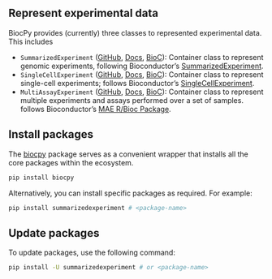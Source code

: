 ## Represent experimental data

BiocPy provides (currently) three classes to represented experimental data. This includes

- `SummarizedExperiment` ([GitHub](https://github.com/BiocPy/SummarizedExperiment), [Docs](https://biocpy.github.io/SummarizedExperiment/), [BioC](https://bioconductor.org/packages/release/bioc/html/SummarizedExperiment.html)): Container class to represent genomic experiments, following Bioconductor's [SummarizedExperiment](https://bioconductor.org/packages/release/bioc/html/SummarizedExperiment.html).
- `SingleCellExperiment` ([GitHub](https://github.com/BiocPy/SingleCellExperiment), [Docs](https://biocpy.github.io/SingleCellExperiment/), [BioC](https://bioconductor.org/packages/release/bioc/html/SingleCellExperiment.html)): Container class to represent single-cell experiments; follows Bioconductor’s [SingleCellExperiment](https://bioconductor.org/packages/release/bioc/html/SingleCellExperiment.html).
- `MultiAssayExperiment` ([GitHub](https://github.com/BiocPy/MultiAssayExperiment), [Docs](https://biocpy.github.io/MultiAssayExperiment/), [BioC](https://bioconductor.org/packages/release/bioc/html/MultiAssayExperiment.html)): Container class to represent multiple experiments and assays performed over a set of samples. follows Bioconductor's [MAE R/Bioc Package](https://bioconductor.org/packages/release/bioc/html/MultiAssayExperiment.html).

## Install packages

The [biocpy](https://github.com/BiocPy/BiocPy) package serves as a convenient wrapper that installs all the core packages within the ecosystem.

```bash
pip install biocpy
```

Alternatively, you can install specific packages as required. For example:

```bash
pip install summarizedexperiment # <package-name>
```

## Update packages

To update packages, use the following command:

```bash
pip install -U summarizedexperiment # or <package-name>
```
